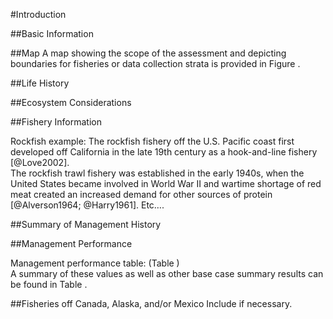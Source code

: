 <!-- ***********INTRODUCTION SECTION*************************************** -->

#Introduction

##Basic Information
\hl{Include: Scientific name, distribution, the basis of the choice of stock structure, 
including regional differences in life history or other biological characteristics 
that should form the basis of management units.}

##Map
A map showing the scope of the assessment and depicting boundaries for fisheries or 
data collection strata is provided in Figure \ref{fig:boundary_map}.

##Life History
\hl{Include: Important features of life history that affect management (e.g., migration, 
sexual dimorphism, bathymetric demography).}

##Ecosystem Considerations
\hl{Include: Ecosystem considerations (e.g., ecosystem role and trophic relationships of 
the species, habitat requirements/preferences, relevant data on ecosystem processes 
that may affect stock or parameters used in the stock assessment, and/or cross-FMP 
interactions with other fisheries). This section should note if environmental 
correlations or food web interactions were incorporated into the assessment model. 
The length and depth of this section would depend on availability of data and reports 
from the IEA, expertise of the STAT, and whether ecosystem factors are informational 
to contribute quantitative information to the assessment.}



##Fishery Information
\hl{Include: Important features of current fishery and relevant history of fishery.}

Rockfish example: The rockfish fishery off the U.S. Pacific coast first developed 
off California in the late 19th century as a hook-and-line fishery [@Love2002].  
The rockfish trawl fishery was established in the early 1940s, when the United 
States became involved in World War II and wartime shortage of red meat created 
an increased demand for other sources of protein [@Alverson1964; @Harry1961]. Etc....


##Summary of Management History
\hl{Include: Summary of management history (e.g., changes in mesh sizes, trip 
limits, or other management actions that may have significantly altered selection, 
catch rates, or discards).}


##Management Performance
\hl{Include: Management performance, including a table or tables comparing 
Overfishing Limit (OFL), Annual Catch Limit (ACL), Harvest Guideline (HG) 
[CPS only], landings, and catch (i.e., landings plus discard) for each area and year.}

Management performance table: (Table \ref{tab:mnmgt_perform})      
A summary of these values as well as other base case summary results can be found 
in Table \ref{tab:base_summary}.


##Fisheries off Canada, Alaska, and/or Mexico
Include if necessary.


